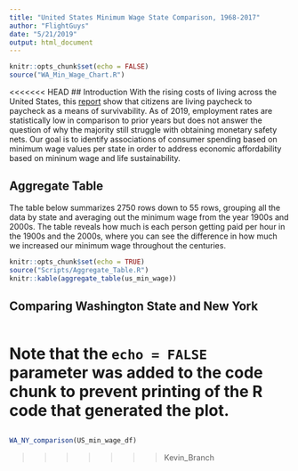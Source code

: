 ```yaml
---
title: "United States Minimum Wage State Comparison, 1968-2017"
author: "FlightGuys"
date: "5/21/2019"
output: html_document
---
```


```r
knitr::opts_chunk$set(echo = FALSE)
source("WA_Min_Wage_Chart.R")
```

<<<<<<< HEAD
## Introduction
With the rising costs of living across the United States, this [report](https://www.theguardian.com/commentisfree/2018/jul/29/us-economy-workers-paycheck-robert-reich) 
show that citizens are living paycheck to paycheck as a means of survivability. As of 2019, employment 
rates are statistically low in comparison to prior years but does not answer the question of why 
the majority still struggle with obtaining monetary safety nets. Our goal is to 
identify associations of consumer spending based on minimum wage values per state 
in order to address economic affordability based on mininum wage and life sustainability.

## Aggregate Table
The table below summarizes 2750 rows down to 55 rows, grouping all the data by state and averaging out the minimum wage from the year 1900s and 2000s. The table reveals how much is each person getting paid per hour in the 1900s and the 2000s, where you can see the difference in how much we increased our minimum wage throughout the centuries.
```r
knitr::opts_chunk$set(echo = TRUE)
source("Scripts/Aggregate_Table.R")
knitr::kable(aggregate_table(us_min_wage))
```

## Comparing Washington State and New York 
```r

```


Note that the `echo = FALSE` parameter was added to the code chunk to prevent printing of the R code that generated the plot.
=======


##
```r
WA_NY_comparison(US_min_wage_df)
```

>>>>>>> Kevin_Branch
